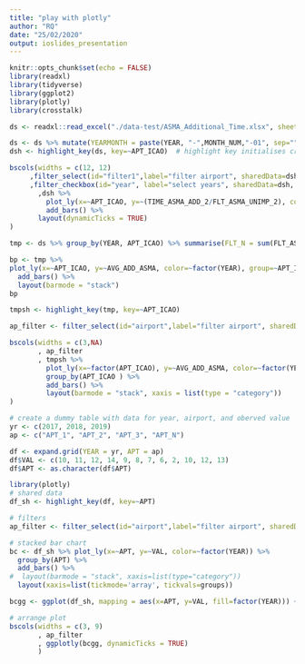 ```yaml
---
title: "play with plotly"
author: "RQ"
date: "25/02/2020"
output: ioslides_presentation
---
```


```r
knitr::opts_chunk$set(echo = FALSE)
library(readxl)
library(tidyverse)
library(ggplot2)
library(plotly)
library(crosstalk)
```

```r
ds <- readxl::read_excel("./data-test/ASMA_Additional_Time.xlsx", sheet = "DATA")
```


```r
ds <- ds %>% mutate(YEARMONTH = paste(YEAR, "-",MONTH_NUM,"-01", sep=""), YEARMONTH = lubridate::ymd(YEARMONTH ))
dsh <- highlight_key(ds, key=~APT_ICAO)  # highlight key initialises crosstalk:SharedData object

bscols(widths = c(12, 12)
     ,filter_select(id="filter1",label="filter airport", sharedData=dsh, group=~APT_ICAO)
     ,filter_checkbox(id="year", label="select years", sharedData=dsh, group=~YEAR, inline = TRUE)
       ,dsh %>% 
         plot_ly(x=~APT_ICAO, y=~(TIME_ASMA_ADD_2/FLT_ASMA_UNIMP_2), color=~YEAR, group=~APT_ICAO ) %>%
         add_bars() %>%
       layout(dynamicTicks = TRUE)
)
```

```r
tmp <- ds %>% group_by(YEAR, APT_ICAO) %>% summarise(FLT_N = sum(FLT_ASMA_UNIMP_2, na.rm = TRUE), ASMA = sum(TIME_ASMA_UNIMP_2, na.rm = TRUE)) %>% ungroup() %>% mutate(AVG_ADD_ASMA = ASMA / FLT_N)

bp <- tmp %>% 
plot_ly(x=~APT_ICAO, y=~AVG_ADD_ASMA, color=~factor(YEAR), group=~APT_ICAO ) %>%
  add_bars() %>%
  layout(barmode = "stack")
bp
```

```r
tmpsh <- highlight_key(tmp, key=~APT_ICAO)

ap_filter <- filter_select(id="airport",label="filter airport", sharedData=tmpsh, group=~APT_ICAO)

bscols(widths = c(3,NA)
       , ap_filter
       , tmpsh %>% 
         plot_ly(x=~factor(APT_ICAO), y=~AVG_ADD_ASMA, color=~factor(YEAR)) %>%
         group_by(APT_ICAO ) %>%
         add_bars() %>%
         layout(barmode = "stack", xaxis = list(type = "category"))
)

```

```r
# create a dummy table with data for year, airport, and oberved value
yr <- c(2017, 2018, 2019)
ap <- c("APT_1", "APT_2", "APT_3", "APT_N")

df <- expand.grid(YEAR = yr, APT = ap)
df$VAL <- c(10, 11, 12, 14, 9, 8, 7, 6, 2, 10, 12, 13)
df$APT <- as.character(df$APT)

library(plotly)
# shared data
df_sh <- highlight_key(df, key=~APT)

# filters
ap_filter <- filter_select(id="airport",label="filter airport", sharedData=df_sh, group=~APT, allLevels = FALSE)

# stacked bar chart
bc <- df_sh %>% plot_ly(x=~APT, y=~VAL, color=~factor(YEAR)) %>%
  group_by(APT) %>%
  add_bars() %>%
#  layout(barmode = "stack", xaxis=list(type="category"))
  layout(xaxis=list(tickmode='array', tickvals=groups))

bcgg <- ggplot(df_sh, mapping = aes(x=APT, y=VAL, fill=factor(YEAR))) + geom_col()

# arrange plot
bscols(widths = c(3, 9)
       , ap_filter
       , ggplotly(bcgg, dynamicTicks = TRUE)
       )
```

